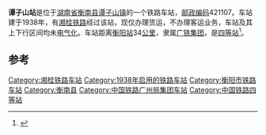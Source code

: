 {{noteTA
|1=zh-cn:始发车次; zh-hk:列車班次;
|2=zh-cn:车次; zh-hk:班次;
}}
{{Infobox China railway station 
|车站名称 = 谭子山站
|车站名称拼音 = 
|车站地址 = [[湖南省|湖南省]][[衡南县|衡南县]]
|归属 = [[广铁集团|广铁集团]]
|车站等级 = [[四等站_(中铁)|四等站]]
|线路 = [[湘桂铁路|湘桂铁路]]
}}
'''谭子山站'''是位于[[湖南省|湖南省]][[衡南县|衡南县]][[谭子山镇|谭子山镇]]的一个铁路车站，[[邮政编码|邮政编码]]421107。车站建于1938年，有[[湘桂铁路|湘桂铁路]]经过该站，现仅办理货运，不办理客运业务，车站及其上下行区间均未[[电气化|电气化]]。车站距离[[衡阳站|衡阳站]]34[[公里|公里]]，隶属[[广铁集团|广铁集团]]，是[[四等站_(中铁)|四等站]]<ref>{{Cite book|title=中国铁路站名词典|last=孙本祥主编|first=|publisher=北京：[[中国铁道出版社|中国铁道出版社]]|year=2003.04|isbn=7-113-03941-3|location=|pages=480}}</ref>。

==参考==
{{reflist}}

{{start rail box}}
{{s-inop|[[五塘站|五塘站]]}}
{{s-line|[[湘桂铁路|湘桂铁路]]}}
{{s-inop|[[鸡笼街站|鸡笼街站]]}}
{{end box}}
{{湘桂铁路}}

[[Category:湘桂铁路车站|Category:湘桂铁路车站]]
[[Category:1938年启用的铁路车站|Category:1938年启用的铁路车站]]
[[Category:衡阳市铁路车站|Category:衡阳市铁路车站]]
[[Category:衡南县|Category:衡南县]]
[[Category:中国铁路广州局集团车站|Category:中国铁路广州局集团车站]]
[[Category:中国铁路四等站|Category:中国铁路四等站]]


{{铁路车站小作品}}
{{湖南小作品}}